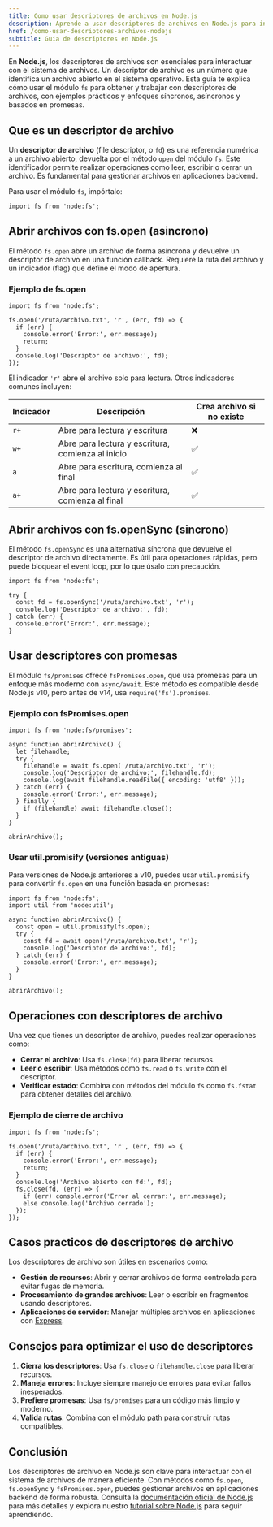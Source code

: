 ```yaml
---
title: Como usar descriptores de archivos en Node.js
description: Aprende a usar descriptores de archivos en Node.js para interactuar con el sistema de archivos
href: /como-usar-descriptores-archivos-nodejs
subtitle: Guia de descriptores en Node.js
---
```



En **Node.js**, los descriptores de archivos son esenciales para interactuar con el sistema de archivos. Un descriptor de archivo es un número que identifica un archivo abierto en el sistema operativo. Esta guía te explica cómo usar el módulo `fs` para obtener y trabajar con descriptores de archivos, con ejemplos prácticos y enfoques síncronos, asíncronos y basados en promesas.

## Que es un descriptor de archivo

Un **descriptor de archivo** (file descriptor, o `fd`) es una referencia numérica a un archivo abierto, devuelta por el método `open` del módulo `fs`. Este identificador permite realizar operaciones como leer, escribir o cerrar un archivo. Es fundamental para gestionar archivos en aplicaciones backend.

Para usar el módulo `fs`, impórtalo:

```go:js
import fs from 'node:fs';
```

## Abrir archivos con fs.open (asincrono)

El método `fs.open` abre un archivo de forma asíncrona y devuelve un descriptor de archivo en una función callback. Requiere la ruta del archivo y un indicador (flag) que define el modo de apertura.

### Ejemplo de fs.open

```go:js
import fs from 'node:fs';

fs.open('/ruta/archivo.txt', 'r', (err, fd) => {
  if (err) {
    console.error('Error:', err.message);
    return;
  }
  console.log('Descriptor de archivo:', fd);
});
```

El indicador `'r'` abre el archivo solo para lectura. Otros indicadores comunes incluyen:

| Indicador | Descripción | Crea archivo si no existe |
|-----------|-------------|--------------------------|
| `r+`      | Abre para lectura y escritura | ❌ |
| `w+`      | Abre para lectura y escritura, comienza al inicio | ✅ |
| `a`       | Abre para escritura, comienza al final | ✅ |
| `a+`      | Abre para lectura y escritura, comienza al final | ✅ |

## Abrir archivos con fs.openSync (sincrono)

El método `fs.openSync` es una alternativa síncrona que devuelve el descriptor de archivo directamente. Es útil para operaciones rápidas, pero puede bloquear el event loop, por lo que úsalo con precaución.

```go:js
import fs from 'node:fs';

try {
  const fd = fs.openSync('/ruta/archivo.txt', 'r');
  console.log('Descriptor de archivo:', fd);
} catch (err) {
  console.error('Error:', err.message);
}
```

## Usar descriptores con promesas

El módulo `fs/promises` ofrece `fsPromises.open`, que usa promesas para un enfoque más moderno con `async/await`. Este método es compatible desde Node.js v10, pero antes de v14, usa `require('fs').promises`.

### Ejemplo con fsPromises.open

```go:js
import fs from 'node:fs/promises';

async function abrirArchivo() {
  let filehandle;
  try {
    filehandle = await fs.open('/ruta/archivo.txt', 'r');
    console.log('Descriptor de archivo:', filehandle.fd);
    console.log(await filehandle.readFile({ encoding: 'utf8' }));
  } catch (err) {
    console.error('Error:', err.message);
  } finally {
    if (filehandle) await filehandle.close();
  }
}

abrirArchivo();
```

### Usar util.promisify (versiones antiguas)

Para versiones de Node.js anteriores a v10, puedes usar `util.promisify` para convertir `fs.open` en una función basada en promesas:

```go:js
import fs from 'node:fs';
import util from 'node:util';

async function abrirArchivo() {
  const open = util.promisify(fs.open);
  try {
    const fd = await open('/ruta/archivo.txt', 'r');
    console.log('Descriptor de archivo:', fd);
  } catch (err) {
    console.error('Error:', err.message);
  }
}

abrirArchivo();
```

## Operaciones con descriptores de archivo

Una vez que tienes un descriptor de archivo, puedes realizar operaciones como:

- **Cerrar el archivo**: Usa `fs.close(fd)` para liberar recursos.
- **Leer o escribir**: Usa métodos como `fs.read` o `fs.write` con el descriptor.
- **Verificar estado**: Combina con métodos del módulo `fs` como `fs.fstat` para obtener detalles del archivo.

### Ejemplo de cierre de archivo

```go:js
import fs from 'node:fs';

fs.open('/ruta/archivo.txt', 'r', (err, fd) => {
  if (err) {
    console.error('Error:', err.message);
    return;
  }
  console.log('Archivo abierto con fd:', fd);
  fs.close(fd, (err) => {
    if (err) console.error('Error al cerrar:', err.message);
    else console.log('Archivo cerrado');
  });
});
```

## Casos practicos de descriptores de archivo

Los descriptores de archivo son útiles en escenarios como:

- **Gestión de recursos**: Abrir y cerrar archivos de forma controlada para evitar fugas de memoria.
- **Procesamiento de grandes archivos**: Leer o escribir en fragmentos usando descriptores.
- **Aplicaciones de servidor**: Manejar múltiples archivos en aplicaciones con [Express](https://expressjs.com/es/).

## Consejos para optimizar el uso de descriptores

1. **Cierra los descriptores**: Usa `fs.close` o `filehandle.close` para liberar recursos.
2. **Maneja errores**: Incluye siempre manejo de errores para evitar fallos inesperados.
3. **Prefiere promesas**: Usa `fs/promises` para un código más limpio y moderno.
4. **Valida rutas**: Combina con el módulo [path](https://nodejs.org/api/path.html) para construir rutas compatibles.

## Conclusión

Los descriptores de archivo en Node.js son clave para interactuar con el sistema de archivos de manera eficiente. Con métodos como `fs.open`, `fs.openSync` y `fsPromises.open`, puedes gestionar archivos en aplicaciones backend de forma robusta. Consulta la [documentación oficial de Node.js](https://nodejs.org/api/fs.html#fsopenpath-flags-mode-callback) para más detalles y explora nuestro [tutorial sobre Node.js](http://localhost/ruta-nodejs) para seguir aprendiendo.